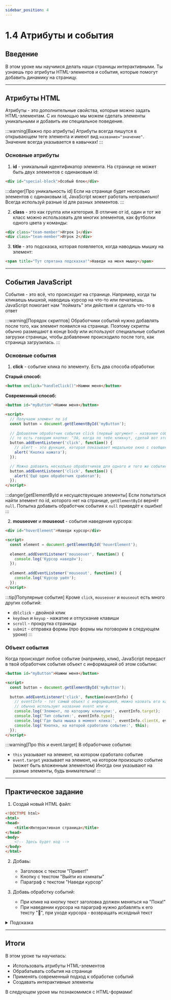 ```yaml
---
sidebar_position: 4
---
```


# 1.4 Атрибуты и события

## Введение

В этом уроке мы научимся делать наши страницы интерактивными. Ты узнаешь про атрибуты HTML-элементов и события, которые помогут добавить динамику на страницу.

---

## Атрибуты HTML

Атрибуты - это дополнительные свойства, которые можно задать HTML-элементам. С их помощью мы можем сделать элементы уникальными и добавить им специальное поведение.

:::warning[Важно про атрибуты]
Атрибуты всегда пишутся в открывающем теге элемента и имеют вид `название="значение"`. Значение всегда указывается в кавычках!
:::

### Основные атрибуты

1. **id** - уникальный идентификатор элемента. На странице не может быть двух элементов с одинаковым id:
```html
<div id="special-block">Особый блок</div>
```

:::danger[Про уникальность id]
Если на странице будет несколько элементов с одинаковым id, JavaScript может работать неправильно! Всегда используй разные id для разных элементов.
:::

2. **class** - это как группа или категория. В отличие от id, один и тот же класс можно использовать для многих элементов, как футболки одного цвета у команды:
```html
<div class="team-member">Игрок 1</div>
<div class="team-member">Игрок 2</div>
```

3. **title** - это подсказка, которая появляется, когда наводишь мышку на элемент:
```html
<span title="Тут спрятана подсказка!">Наведи на меня мышку</span>
```

---

## События JavaScript

События - это всё, что происходит на странице. Например, когда ты кликаешь 
мышкой, наводишь курсор на что-то или печатаешь. JavaScript помогает нам 
"поймать" эти действия и сделать что-то в ответ

:::warning[Порядок скриптов]
Обработчики событий нужно добавлять после того, как элемент появился на странице. Поэтому скрипты обычно размещают в конце body или используют специальные события загрузки страницы, чтобы добавление происходило после того, как страница загрузилась.
:::

### Основные события

1. **click** - событие клика по элементу. Есть два способа обработки:

**Старый способ:**
```html
<button onclick="handleClick()">Нажми меня</button>
```

**Современный способ:**
```html
<button id="myButton">Нажми меня</button>

<script>
  // Получаем элемент по id
  const button = document.getElementById('myButton');
  
  // Добавляем обработчик события click (первый аргумент - название события, второй - функция-обработчик),
  // то есть говорим кнопке: "Эй, когда по тебе кликнут, сделай вот это!"
  button.addEventListener('click', function() {
    // alert - это функция, которая показывает модальное окно с сообщением
    alert('Кнопка нажата');
  });

  // Можно добавить несколько обработчиков для одного и того же события
  button.addEventListener('click', function() {
    alert('Ещё один обработчик сработал');
  });
</script>
```

:::danger[getElementById и несуществующие элементы]
Если попытаться найти элемент по id, которого нет на странице, `getElementById` вернёт `null`. Попытка добавить обработчик события к `null` приведёт к ошибке!
:::

2. **mouseover** и **mouseout** - события наведения курсора:

```html
<div id="hoverElement">Наведи курсор</div>

<script>
  const element = document.getElementById('hoverElement');
  
  element.addEventListener('mouseover', function() {
    console.log('Курсор наведён');
  });
  
  element.addEventListener('mouseout', function() {
    console.log('Курсор ушёл');
  });
</script>
```

:::tip[Популярные события]
Кроме `click`, `mouseover` и `mouseout` есть много других событий:
- `dblclick` - двойной клик
- `keydown` и `keyup` - нажатие и отпускание клавиши
- `scroll` - прокрутка страницы
- `submit` - отправка формы (про формы мы поговорим в следующем уроке)
:::

### Объект события

Когда происходит любое событие (например, клик), JavaScript передаст в твой обработчик события объект с информацией об этом событии:

```html
<button id="myButton">Нажми меня</button>

<script>
  const button = document.getElementById('myButton');
  
  button.addEventListener('click', function(eventInfo) {
    // eventInfo - тот самый объект с информацией, можно назвать его как угодно,
    // обычно используют название event или e
    console.log('Элемент, по которому кликнули:', eventInfo.target);
    console.log('Тип события:', eventInfo.type);
    console.log('Где была мышка в момент клика:', eventInfo.clientX, eventInfo.clientY);
    console.log('Кнопка, на которой сработало событие:', this);
  });
</script>
```

:::warning[Про this и event.target]
В обработчике события:
- `this` указывает на элемент, на котором сработало событие
- `event.target` указывает на элемент, на котором произошло событие (может быть вложенным элементом)
Иногда они указывают на разные элементы, будь внимательна!
:::

---

## Практическое задание

1. Создай новый HTML файл:
```html
<!DOCTYPE html>
<html>
<head>
    <title>Интерактивная страница</title>
</head>
<body>
    <!-- Здесь будет код -->
</body>
</html>
```

2. Добавь:
   - Заголовок с текстом "Привет!"
   - Кнопку с текстом "Выйти из комнаты"
   - Параграф с текстом "Наведи курсор"

3. Добавь обработку событий:
   - При клике на кнопку текст заголовка должен меняться на "Пока!"
   - При наведении курсора на параграф нужно добавлять к его тексту "👋", при уходе курсора - возвращать исходный текст

<details>
    <summary>Подсказка</summary>

    ```html
<!DOCTYPE html>
<html>
<head>
    <title>Интерактивная страница</title>
</head>
<body>
    <h1 id="greeting">Привет!</h1>
    <button id="changeButton">Выйти из комнаты</button>
    <p id="hoverText">Наведи курсор</p>

    <script>
        const greeting = document.getElementById('greeting');
        const button = document.getElementById('changeButton');
        const text = document.getElementById('hoverText');

        button.addEventListener('click', function() {
            greeting.textContent = 'Пока!';
        });

        text.addEventListener('mouseover', function() {
            text.textContent = 'Наведи курсор 👋';
        });

        text.addEventListener('mouseout', function() {
            text.textContent = 'Наведи курсор';
        });
    </script>
</body>
</html>
    ```

</details>

---

## Итоги

В этом уроке ты научилась:
- Использовать атрибуты HTML-элементов
- Обрабатывать события на странице
- Применять современный подход к обработке событий
- Создавать интерактивные элементы

В следующем уроке мы познакомимся с HTML-формами! 